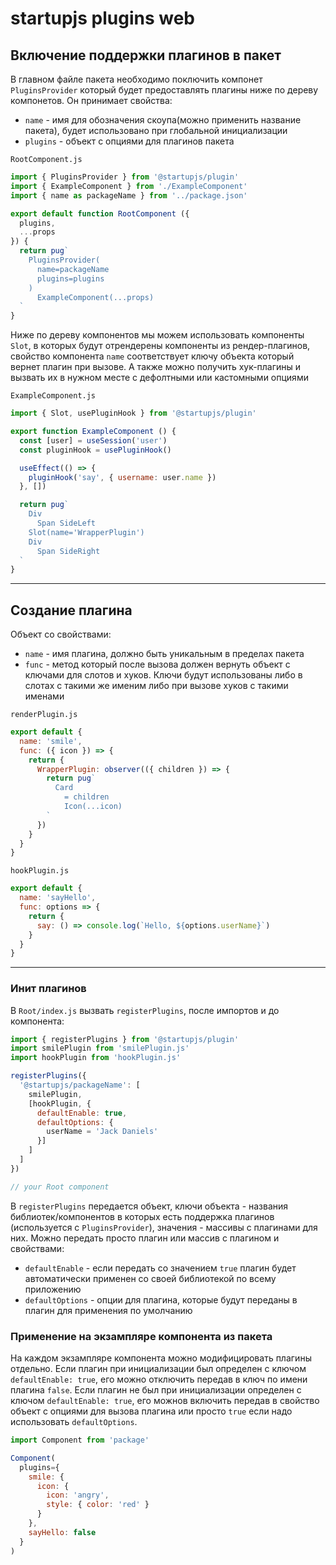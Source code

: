 # startupjs plugins web

## Включение поддержки плагинов в пакет

В главном файле пакета необходимо поключить компонет `PluginsProvider` который будет предоставлять плагины ниже по дереву компонетов.  Он принимает свойства:

- `name` - имя для обозначения скоупа(можно применить название пакета), будет использовано при глобальной инициализации
- `plugins` - объект с опциями для плагинов пакета

`RootComponent.js`

```jsx
import { PluginsProvider } from '@startupjs/plugin'
import { ExampleComponent } from './ExampleComponent'
import { name as packageName } from '../package.json'

export default function RootComponent ({
  plugins,
  ...props
}) {
  return pug`
    PluginsProvider(
      name=packageName
      plugins=plugins
    )
      ExampleComponent(...props)
  `
}
```

Ниже по дереву компонентов мы можем использовать компоненты `Slot`, в которых будут отрендерены компоненты из рендер-плагинов, свойство компонента `name` соответствует ключу объекта который вернет плагин при вызове.
А также можно получить хук-плагины и вызвать их в нужном месте с дефолтными или кастомными опциями

`ExampleComponent.js`

```jsx
import { Slot, usePluginHook } from '@startupjs/plugin'

export function ExampleComponent () {
  const [user] = useSession('user')
  const pluginHook = usePluginHook()

  useEffect(() => {
    pluginHook('say', { username: user.name })
  }, [])

  return pug`
    Div
      Span SideLeft
    Slot(name='WrapperPlugin')
    Div
      Span SideRight
  `
}

```

---

## Создание плагина

Объект со свойствами:

- `name` - имя плагина, должно быть уникальным в пределах пакета
- `func` - метод который после вызова должен вернуть объект с ключами для слотов и хуков. Ключи будут использованы либо в слотах с такими же именим либо при вызове хуков с такими именами

`renderPlugin.js`

```jsx
export default {
  name: 'smile',
  func: ({ icon }) => {
    return {
      WrapperPlugin: observer(({ children }) => {
        return pug`
          Card
            = children
            Icon(...icon)
        `
      })
    }
  }
}
```

`hookPlugin.js`

```jsx
export default {
  name: 'sayHello',
  func: options => {
    return {
      say: () => console.log(`Hello, ${options.userName}`)
    }
  }
}
```

---

### Инит плагинов

В `Root/index.js` вызвать `registerPlugins`, после импортов и до компонента:

```jsx
import { registerPlugins } from '@startupjs/plugin'
import smilePlugin from 'smilePlugin.js'
import hookPlugin from 'hookPlugin.js'

registerPlugins({
  '@startupjs/packageName': [
    smilePlugin,
    [hookPlugin, {
      defaultEnable: true,
      defaultOptions: {
        userName = 'Jack Daniels'
      }]
    ]
  ]
})

// your Root component
```

В `registerPlugins` передается объект, ключи объекта - названия библиотек/компонентов в которых есть поддержка плагинов (используется с `PluginsProvider`), значения - массивы с плагинами для них.
Можно передать просто плагин или массив с плагином и свойствами:
- `defaultEnable` - если передать со значением `true` плагин будет автоматически применен со своей библиотекой по всему приложению
- `defaultOptions` - опции для плагина, которые будут переданы в плагин для применения по умолчанию


### Применение на экзампляре компонента из пакета

На каждом экзампляре компонента можно модифицировать плагины отдельно.
Если плагин при инициализации был определен с ключом `defaultEnable: true`, его можно отключить передав в ключ по имени плагина `false`.
Если плагин не был при инициализации определен с ключом `defaultEnable: true`, его можнов включить передав в свойство объект с опциями для вызова плагина или просто `true` если надо использовать `defaultOptions`.

```jsx
import Component from 'package'

Component(
  plugins={
    smile: {
      icon: {
        icon: 'angry',
        style: { color: 'red' }
      }
    },
    sayHello: false
  }
)
```
